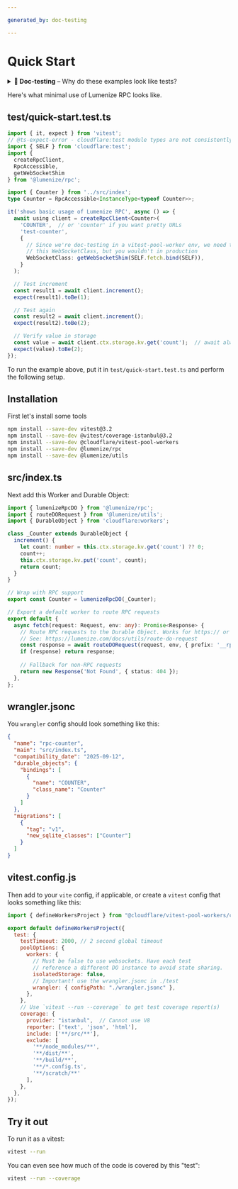 ```yaml
---

generated_by: doc-testing

---
```




# Quick Start

<details>
<summary><strong>📘 Doc-testing</strong> – Why do these examples look like tests?</summary>

This documentation uses **testable code examples** to ensure accuracy and reliability:

- **Guaranteed accuracy**: All examples are real, working code that runs against the actual library
- **Always up-to-date**: When the library changes, the tests fail and the docs must be updated
- **Copy-paste confidence**: What you see is what works - no outdated or broken examples
- **Real-world patterns**: Tests show complete, runnable scenarios, not just snippets

Ignore the test boilerplate (`it()`, `describe()`, etc.) - focus on the code inside.

</details>

Here's what minimal use of Lumenize RPC looks like.

## test/quick-start.test.ts




```typescript test
import { it, expect } from 'vitest';
// @ts-expect-error - cloudflare:test module types are not consistently exported
import { SELF } from 'cloudflare:test';
import {
  createRpcClient,
  RpcAccessible,
  getWebSocketShim
} from '@lumenize/rpc';

import { Counter } from '../src/index';
type Counter = RpcAccessible<InstanceType<typeof Counter>>;

it('shows basic usage of Lumenize RPC', async () => {
  await using client = createRpcClient<Counter>(
    'COUNTER',  // or 'counter' if you want pretty URLs
    'test-counter',
    {
      // Since we're doc-testing in a vitest-pool-worker env, we need to provide
      // this WebSocketClass, but you wouldn't in production
      WebSocketClass: getWebSocketShim(SELF.fetch.bind(SELF)),
    }
  );

  // Test increment
  const result1 = await client.increment();
  expect(result1).toBe(1);

  // Test again
  const result2 = await client.increment();
  expect(result2).toBe(2);

  // Verify value in storage
  const value = await client.ctx.storage.kv.get('count');  // await always required
  expect(value).toBe(2);
});
```




To run the example above, put it in `test/quick-start.test.ts` and perform the 
following setup.

## Installation

First let's install some tools

```bash npm2yarn
npm install --save-dev vitest@3.2
npm install --save-dev @vitest/coverage-istanbul@3.2
npm install --save-dev @cloudflare/vitest-pool-workers
npm install --save-dev @lumenize/rpc
npm install --save-dev @lumenize/utils
```

## src/index.ts

Next add this Worker and Durable Object:

```typescript src/index.ts
import { lumenizeRpcDO } from '@lumenize/rpc';
import { routeDORequest } from '@lumenize/utils';
import { DurableObject } from 'cloudflare:workers';

class _Counter extends DurableObject {
  increment() {
    let count: number = this.ctx.storage.kv.get('count') ?? 0;
    count++;
    this.ctx.storage.kv.put('count', count);
    return count;
  }
}

// Wrap with RPC support
export const Counter = lumenizeRpcDO(_Counter);

// Export a default worker to route RPC requests
export default {
  async fetch(request: Request, env: any): Promise<Response> {
    // Route RPC requests to the Durable Object. Works for https:// or wss://
    // See: https://lumenize.com/docs/utils/route-do-request
    const response = await routeDORequest(request, env, { prefix: '__rpc' });
    if (response) return response;
    
    // Fallback for non-RPC requests
    return new Response('Not Found', { status: 404 });
  },
};

```

## wrangler.jsonc

You `wrangler` config should look something like this:

```json wrangler.jsonc
{
  "name": "rpc-counter",
  "main": "src/index.ts",
  "compatibility_date": "2025-09-12",
  "durable_objects": {
    "bindings": [
      {
        "name": "COUNTER",
        "class_name": "Counter"
      }
    ]
  },
  "migrations": [
    {
      "tag": "v1",
      "new_sqlite_classes": ["Counter"]
    }
  ]
}

```

## vitest.config.js

Then add to your `vite` config, if applicable, or create a `vitest` config that 
looks something like this:

```javascript vitest.config.js
import { defineWorkersProject } from "@cloudflare/vitest-pool-workers/config";

export default defineWorkersProject({
  test: {
    testTimeout: 2000, // 2 second global timeout
    poolOptions: {
      workers: {
        // Must be false to use websockets. Have each test
        // reference a different DO instance to avoid state sharing.
        isolatedStorage: false,
        // Important! use the wrangler.jsonc in ./test
        wrangler: { configPath: "./wrangler.jsonc" },  
      },
    },
    // Use `vitest --run --coverage` to get test coverage report(s)
    coverage: {
      provider: "istanbul",  // Cannot use V8
      reporter: ['text', 'json', 'html'],
      include: ['**/src/**'],
      exclude: [
        '**/node_modules/**', 
        '**/dist/**', 
        '**/build/**', 
        '**/*.config.ts',
        '**/scratch/**'
      ],
    },
  },
});

```

## Try it out

To run it as a vitest:
```bash
vitest --run
```

You can even see how much of the code is covered by this "test":
```bash
vitest --run --coverage
```